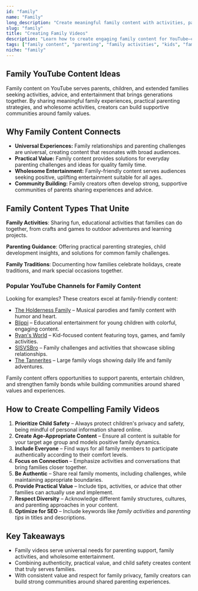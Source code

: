 ```yaml
---
id: "family"
name: "Family"
long_description: "Create meaningful family content with activities, parenting advice, and family experiences that bring generations together and strengthen family bonds."
slug: "family"
title: "Creating Family Videos"
description: "Learn how to create engaging family content for YouTube—covering activities, parenting advice, and family experiences that connect generations."
tags: ["family content", "parenting", "family activities", "kids", "family fun", "parenting tips", "family traditions"]
niche: "family"
---
```


## Family YouTube Content Ideas

Family content on YouTube serves parents, children, and extended families seeking activities, advice, and entertainment that brings generations together. By sharing meaningful family experiences, practical parenting strategies, and wholesome activities, creators can build supportive communities around family values.

## Why Family Content Connects

- **Universal Experiences:** Family relationships and parenting challenges are universal, creating content that resonates with broad audiences.
- **Practical Value:** Family content provides solutions for everyday parenting challenges and ideas for quality family time.
- **Wholesome Entertainment:** Family-friendly content serves audiences seeking positive, uplifting entertainment suitable for all ages.
- **Community Building:** Family creators often develop strong, supportive communities of parents sharing experiences and advice.

## Family Content Types That Unite

**Family Activities**: Sharing fun, educational activities that families can do together, from crafts and games to outdoor adventures and learning projects.

**Parenting Guidance**: Offering practical parenting strategies, child development insights, and solutions for common family challenges.

**Family Traditions**: Documenting how families celebrate holidays, create traditions, and mark special occasions together.

### Popular YouTube Channels for Family Content

Looking for examples? These creators excel at family-friendly content:
- [The Holderness Family](https://www.youtube.com/@TheHoldernessFamily) – Musical parodies and family content with humor and heart.
- [Blippi](https://www.youtube.com/@Blippi) – Educational entertainment for young children with colorful, engaging content.
- [Ryan's World](https://www.youtube.com/@RyansWorld) – Kid-focused content featuring toys, games, and family activities.
- [SISVSBro](https://www.youtube.com/@SISVSBro) – Family challenges and activities that showcase sibling relationships.
- [The Tannerites](https://www.youtube.com/@Tannerites) – Large family vlogs showing daily life and family adventures.

Family content offers opportunities to support parents, entertain children, and strengthen family bonds while building communities around shared values and experiences.

## How to Create Compelling Family Videos

1. **Prioritize Child Safety** – Always protect children's privacy and safety, being mindful of personal information shared online.
2. **Create Age-Appropriate Content** – Ensure all content is suitable for your target age group and models positive family dynamics.
3. **Include Everyone** – Find ways for all family members to participate authentically according to their comfort levels.
4. **Focus on Connection** – Emphasize activities and conversations that bring families closer together.
5. **Be Authentic** – Share real family moments, including challenges, while maintaining appropriate boundaries.
6. **Provide Practical Value** – Include tips, activities, or advice that other families can actually use and implement.
7. **Respect Diversity** – Acknowledge different family structures, cultures, and parenting approaches in your content.
8. **Optimize for SEO** – Include keywords like *family activities* and *parenting tips* in titles and descriptions.

## Key Takeaways

- Family videos serve universal needs for parenting support, family activities, and wholesome entertainment.
- Combining authenticity, practical value, and child safety creates content that truly serves families.
- With consistent value and respect for family privacy, family creators can build strong communities around shared parenting experiences.

